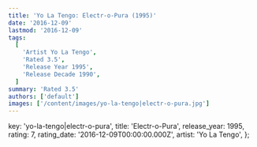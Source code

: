 ```yaml
---
title: 'Yo La Tengo: Electr-o-Pura (1995)'
date: '2016-12-09'
lastmod: '2016-12-09'
tags:
  [
    'Artist Yo La Tengo',
    'Rated 3.5',
    'Release Year 1995',
    'Release Decade 1990',
  ]
summary: 'Rated 3.5'
authors: ['default']
images: ['/content/images/yo-la-tengo|electr-o-pura.jpg']
---
```


  key: 'yo-la-tengo|electr-o-pura',
  title: 'Electr-o-Pura',
  release_year: 1995,
  rating: 7,
  rating_date: '2016-12-09T00:00:00.000Z',
  artist: 'Yo La Tengo',
};

<MusicRating data={data} />
